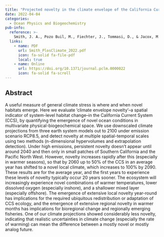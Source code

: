 ```yaml
---
title: "Projected novelty in the climate envelope of the California Current at multiple spatial-temporal scales"
date: 2022-04-04
categories: 
  - Ocean Physics and Biogeochemistry
pub-info:
  reference: >-
    Smith, J. A., Pozo Buil, M., Fiechter, J., Tommasi, D., & Jacox, M. G. (2022). Projected novelty in the climate envelope of the California Current at multiple spatial-temporal scales. <em>PLoS Climate</em>, 1(4), e0000022. doi: <a href="https://doi.org/10.1371/journal.pclm.0000022">https://doi.org/10.1371/journal.pclm.0000022</a>
  links:
    - name: PDF
      url: Smith_PlosClimate_2022.pdf
      icon: fa-solid fa-file-pdf
      local: true
    - name: Online
      url: https://doi.org/10.1371/journal.pclm.0000022
      icon: fa-solid fa-scroll
---
```


## Abstract

A useful measure of general climate stress is where and when novel habitats emerge. Here we evaluate ‘climate envelope novelty’–a spatial indicator of system-level habitat change–in the California Current System (CCS), by quantifying the emergence of novel ocean conditions in multivariate physical-biogeochemical space. We use downscaled climate projections from three earth system models out to 2100 under emission scenario RCP8.5, and detect novelty at multiple spatial-temporal scales using two methods (n-dimensional hypervolumes and extrapolation detection). Under high emissions, persistent novelty doesn’t appear until around 2040 and then only in small patches of Southern California and the Pacific North West. However, novelty increases rapidly after this (especially in warmer seasons), so that by 2060 up to 50% of the CCS in an average year has shifted to a novel local climate, which increases to 100% by 2090. These results are for the average year, and the first years to experience these levels of novelty typically occur 20 years sooner. The ecosystem will increasingly experience novel combinations of warmer temperatures, lower dissolved oxygen (especially inshore), and a shallower mixed layer (especially offshore). The emergence of extensive local novelty year-round has implications for the required ubiquitous redistribution or adaptation of CCS ecology, and the emergence of extensive regional novelty in warmer months has implications for bioregional change and regionally emerging fisheries. One of our climate projections showed considerably less novelty, indicating that realistic uncertainties in climate change (especially the rate of warming) can mean the difference between a mostly novel or mostly analog future.